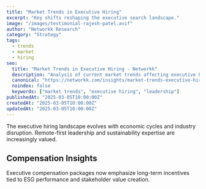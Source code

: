---
title: "Market Trends in Executive Hiring"
excerpt: "Key shifts reshaping the executive search landscape."
image: "/images/testimonial-rajesh-patel.avif"
author: "Networkk Research"
category: "Strategy"
tags:
  - trends
  - market
  - hiring
seo:
  title: "Market Trends in Executive Hiring - Networkk"
  description: "Analysis of current market trends affecting executive hiring, compensation, and leadership expectations across industries."
  canonical: "https://networkk.com/insights/market-trends-executive-hiring/"
  noindex: false
  keywords: ["market trends", "executive hiring", "leadership"]
publishedAt: "2025-03-05T10:00:00Z"
createdAt: "2025-03-05T10:00:00Z"
updatedAt: "2025-03-05T10:00:00Z"
---

The executive hiring landscape evolves with economic cycles and industry disruption. Remote-first leadership and sustainability expertise are increasingly valued.

## Compensation Insights

Executive compensation packages now emphasize long-term incentives tied to ESG performance and stakeholder value creation.
